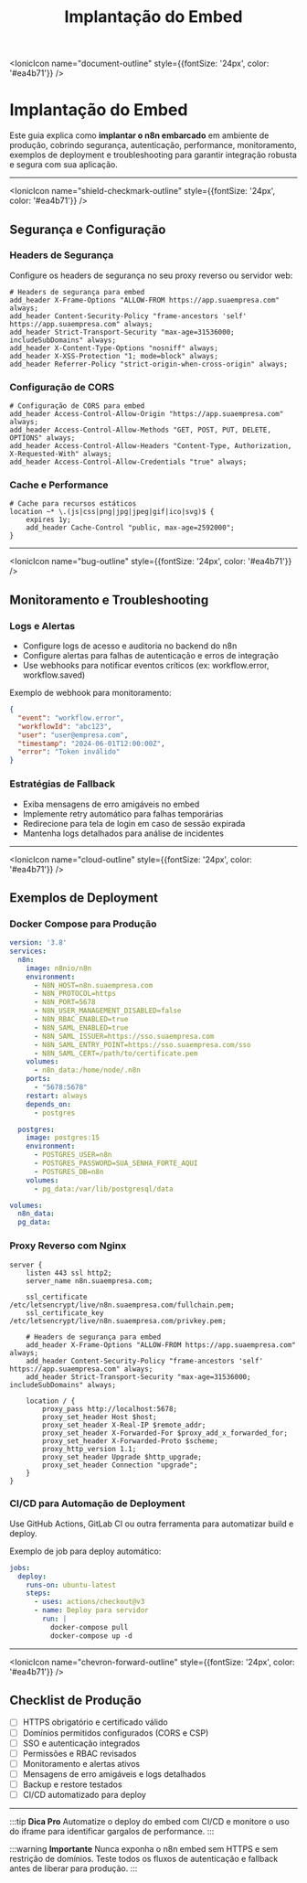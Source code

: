 ﻿---
sidebar_position: 1
title: Implantação do Embed
description: Como implantar e configurar n8n embarcado em produção
keywords: [n8n, embed, implantação, deployment, produção, iframe, SSO, segurança]
---

<IonicIcon name="document-outline" style={{fontSize: '24px', color: '#ea4b71'}} />

# Implantação do Embed

Este guia explica como **implantar o n8n embarcado** em ambiente de produção, cobrindo segurança, autenticação, performance, monitoramento, exemplos de deployment e troubleshooting para garantir integração robusta e segura com sua aplicação.

---

<IonicIcon name="shield-checkmark-outline" style={{fontSize: '24px', color: '#ea4b71'}} />

## Segurança e Configuração

### Headers de Segurança

Configure os headers de segurança no seu proxy reverso ou servidor web:

```nginx
# Headers de segurança para embed
add_header X-Frame-Options "ALLOW-FROM https://app.suaempresa.com" always;
add_header Content-Security-Policy "frame-ancestors 'self' https://app.suaempresa.com" always;
add_header Strict-Transport-Security "max-age=31536000; includeSubDomains" always;
add_header X-Content-Type-Options "nosniff" always;
add_header X-XSS-Protection "1; mode=block" always;
add_header Referrer-Policy "strict-origin-when-cross-origin" always;
```

### Configuração de CORS

```nginx
# Configuração de CORS para embed
add_header Access-Control-Allow-Origin "https://app.suaempresa.com" always;
add_header Access-Control-Allow-Methods "GET, POST, PUT, DELETE, OPTIONS" always;
add_header Access-Control-Allow-Headers "Content-Type, Authorization, X-Requested-With" always;
add_header Access-Control-Allow-Credentials "true" always;
```

### Cache e Performance

```nginx
# Cache para recursos estáticos
location ~* \.(js|css|png|jpg|jpeg|gif|ico|svg)$ {
    expires 1y;
    add_header Cache-Control "public, max-age=2592000";
}
```

---

<IonicIcon name="bug-outline" style={{fontSize: '24px', color: '#ea4b71'}} />

## Monitoramento e Troubleshooting

### Logs e Alertas

- Configure logs de acesso e auditoria no backend do n8n
- Configure alertas para falhas de autenticação e erros de integração
- Use webhooks para notificar eventos críticos (ex: workflow.error, workflow.saved)

Exemplo de webhook para monitoramento:

```json
{
  "event": "workflow.error",
  "workflowId": "abc123",
  "user": "user@empresa.com",
  "timestamp": "2024-06-01T12:00:00Z",
  "error": "Token inválido"
}
```

### Estratégias de Fallback

- Exiba mensagens de erro amigáveis no embed
- Implemente retry automático para falhas temporárias
- Redirecione para tela de login em caso de sessão expirada
- Mantenha logs detalhados para análise de incidentes

---

<IonicIcon name="cloud-outline" style={{fontSize: '24px', color: '#ea4b71'}} />

## Exemplos de Deployment

### Docker Compose para Produção

```yaml
version: '3.8'
services:
  n8n:
    image: n8nio/n8n
    environment:
      - N8N_HOST=n8n.suaempresa.com
      - N8N_PROTOCOL=https
      - N8N_PORT=5678
      - N8N_USER_MANAGEMENT_DISABLED=false
      - N8N_RBAC_ENABLED=true
      - N8N_SAML_ENABLED=true
      - N8N_SAML_ISSUER=https://sso.suaempresa.com
      - N8N_SAML_ENTRY_POINT=https://sso.suaempresa.com/sso
      - N8N_SAML_CERT=/path/to/certificate.pem
    volumes:
      - n8n_data:/home/node/.n8n
    ports:
      - "5678:5678"
    restart: always
    depends_on:
      - postgres

  postgres:
    image: postgres:15
    environment:
      - POSTGRES_USER=n8n
      - POSTGRES_PASSWORD=SUA_SENHA_FORTE_AQUI
      - POSTGRES_DB=n8n
    volumes:
      - pg_data:/var/lib/postgresql/data

volumes:
  n8n_data:
  pg_data:
```

### Proxy Reverso com Nginx

```nginx
server {
    listen 443 ssl http2;
    server_name n8n.suaempresa.com;

    ssl_certificate /etc/letsencrypt/live/n8n.suaempresa.com/fullchain.pem;
    ssl_certificate_key /etc/letsencrypt/live/n8n.suaempresa.com/privkey.pem;

    # Headers de segurança para embed
    add_header X-Frame-Options "ALLOW-FROM https://app.suaempresa.com" always;
    add_header Content-Security-Policy "frame-ancestors 'self' https://app.suaempresa.com" always;
    add_header Strict-Transport-Security "max-age=31536000; includeSubDomains" always;

    location / {
        proxy_pass http://localhost:5678;
        proxy_set_header Host $host;
        proxy_set_header X-Real-IP $remote_addr;
        proxy_set_header X-Forwarded-For $proxy_add_x_forwarded_for;
        proxy_set_header X-Forwarded-Proto $scheme;
        proxy_http_version 1.1;
        proxy_set_header Upgrade $http_upgrade;
        proxy_set_header Connection "upgrade";
    }
}
```

### CI/CD para Automação de Deployment

Use GitHub Actions, GitLab CI ou outra ferramenta para automatizar build e deploy.

Exemplo de job para deploy automático:

```yaml
jobs:
  deploy:
    runs-on: ubuntu-latest
    steps:
      - uses: actions/checkout@v3
      - name: Deploy para servidor
        run: |
          docker-compose pull
          docker-compose up -d
```

---

<IonicIcon name="chevron-forward-outline" style={{fontSize: '24px', color: '#ea4b71'}} />

## Checklist de Produção

- [ ] HTTPS obrigatório e certificado válido
- [ ] Domínios permitidos configurados (CORS e CSP)
- [ ] SSO e autenticação integrados
- [ ] Permissões e RBAC revisados
- [ ] Monitoramento e alertas ativos
- [ ] Mensagens de erro amigáveis e logs detalhados
- [ ] Backup e restore testados
- [ ] CI/CD automatizado para deploy

---

:::tip **Dica Pro**
Automatize o deploy do embed com CI/CD e monitore o uso do iframe para identificar gargalos de performance.
:::

:::warning **Importante**
Nunca exponha o n8n embed sem HTTPS e sem restrição de domínios. Teste todos os fluxos de autenticação e fallback antes de liberar para produção.
:::
